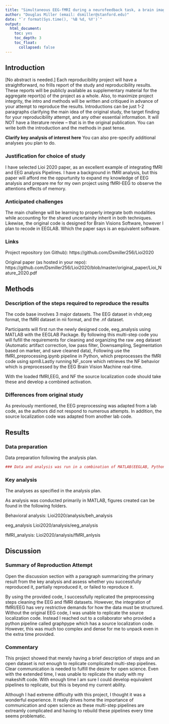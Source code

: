 ```yaml
---
title: "Simultaneous EEG-fMRI during a neurofeedback task, a brain imaging dataset for multimodal data integration by Liol et al. (2020, Nature)"
author: "Douglas Miller (email: dsmiller@stanford.edu)"
date: "`r format(Sys.time(), '%B %d, %Y')`"
output:
  html_document:
    toc: yes
    toc_depth: 3
    toc_float:
      collapsed: false
---
```


<!-- Reproducibility reports should all use this template to standardize reporting across projects. These reports will be public supplementary materials that accompany the summary report(s) of the aggregate results. -->

## Introduction

[No abstract is needed.]  Each reproducibility project will have a straightforward, no frills report of the study and reproducibility results. These reports will be publicly available as supplementary material for the aggregate report(s) of the project as a whole.  Also, to maximize project integrity, the intro and methods will be written and critiqued in advance of your attempt to reproduce the results. Introductions can be just 1-2 paragraphs clarifying the main idea of the original study, the target finding for your reproducibility attempt, and any other essential information.  It will NOT have a literature review -- that is in the original publication. You can write both the introduction and the methods in past tense.  

**Clarify key analysis of interest here**  You can also pre-specify additional analyses you plan to do.

### Justification for choice of study

I have selected Lioi 2020 paper, as an excellent example of integrating fMRI and EEG analysis Pipelines. I have a background in fMRI analysis, but this paper will afford me the oppurtunity to expand my knowledge of EEG analysis and prepare me for my own project using fMRI-EEG to observe the attentions effects of memory.

### Anticipated challenges

The main challenge will be learning to properly integrate both modalities while accounting for the shared uncertainity inherit in both techniques. Likewise, the original code is designed for Brain Visions Software, however I plan to recode in EEGLAB. Which the paper says is an equivalent software.

### Links

Project repository (on Github): 
https://github.com/Dsmiller256/Lioi2020

Original paper (as hosted in your repo): 
https://github.com/Dsmiller256/Lioi2020/blob/master/original_paper/Lioi_Nature_2020.pdf

## Methods

### Description of the steps required to reproduce the results

The code base involves 3 major datasets. The EEG dataset in vhdr,eeg format, the fMRI dataset in nii format, and the .nf dataset.

Participants will first run the newly designed code, eeg_analysis using MATLAB with the EEGLAB Package. By following this multi-step code you will fufill the requirements for cleaning and organizing the raw .eeg dataset (Automatic artifact correction, low pass filter, Downsampling, Segmentation based on marker, and save cleaned data), Following use the fMRI_preprocessing.ipynb pipeline in Python, which preprocesses the fMRI code using spm8.Lastly running NF_score which retrieves the NF behavior which is preprocessed by the EEG Brain Vision Machine real-time.

With the loaded fMRI,EEG, and NF the source localization code should take these and develop a combined activation.

### Differences from original study

As previously mentioned, the EEG preprocessing was adapted from a lab code, as the authors did not respond to numerous attempts. In addition, the source localization code was adapted from another lab code.

## Results

### Data preparation

Data preparation following the analysis plan.
	
```r
### Data and analysis was run in a combination of MATLAB(EEGLAB, Python and Fieldtrip) see code folder in Lioli2020.
```

### Key analysis

The analyses as specified in the analysis plan. 

As analysis was conducted primarily in MATLAB, figures created can be found in the following folders. 

Behavioral analysis: Lioi2020/analysis/beh_analysis

eeg_analysis
Lioi2020/analysis/eeg_analysis

fMRI_analysis:
Lioi2020/analysis/fMRI_anlysis

## Discussion

### Summary of Reproduction Attempt

Open the discussion section with a paragraph summarizing the primary result from the key analysis and assess whether you successfully reproduced it, partially reproduced it, or failed to reproduce it.  

By using the provided code, I successfully replicated the preprocessing steps cleaning the EEG and fMRI datasets. However, the integration of fMRI/EEG has very restrictive demands for how the data must be structured. Without the original EEG code, I was unable to replicate the source localization code. Instead I reached out to a collaborator who provided a python pipeline called graphpype which has a source localization code. However, this was much too complex and dense for me to unpack even in the extra time provided. 

### Commentary

This project showed that merely having a brief description of steps and an open dataset is not enough to replicate complicated multi-step pipelines. Clear communication is needed to fulfill the desire for open science. Even with the extended time, I was unable to replicate the study with my makeshift code. With enough time I am sure I could develop equivalent pipelines to replicate, but this is beyond my current ability.

Although I had extreme difficulty with this project, I thought it was a wonderful experience. It really drives home the importance of communication and open science as these multi-step pipelines are extreamly complicated and having to rebuild these pipelines every time seems problematic.  
